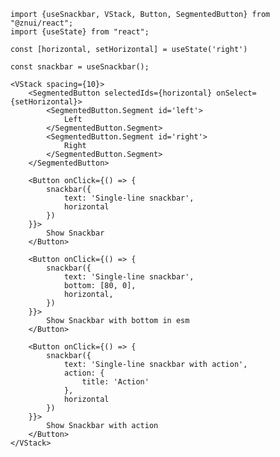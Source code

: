 ```tsx
import {useSnackbar, VStack, Button, SegmentedButton} from "@znui/react";
import {useState} from "react";

const [horizontal, setHorizontal] = useState('right')

const snackbar = useSnackbar();

<VStack spacing={10}>
    <SegmentedButton selectedIds={horizontal} onSelect={setHorizontal}>
        <SegmentedButton.Segment id='left'>
            Left
        </SegmentedButton.Segment>
        <SegmentedButton.Segment id='right'>
            Right
        </SegmentedButton.Segment>
    </SegmentedButton>

    <Button onClick={() => {
        snackbar({
            text: 'Single-line snackbar',
            horizontal
        })
    }}>
        Show Snackbar
    </Button>

    <Button onClick={() => {
        snackbar({
            text: 'Single-line snackbar',
            bottom: [80, 0],
            horizontal,
        })
    }}>
        Show Snackbar with bottom in esm
    </Button>

    <Button onClick={() => {
        snackbar({
            text: 'Single-line snackbar with action',
            action: {
                title: 'Action'
            },
            horizontal
        })
    }}>
        Show Snackbar with action
    </Button>
</VStack>
```
